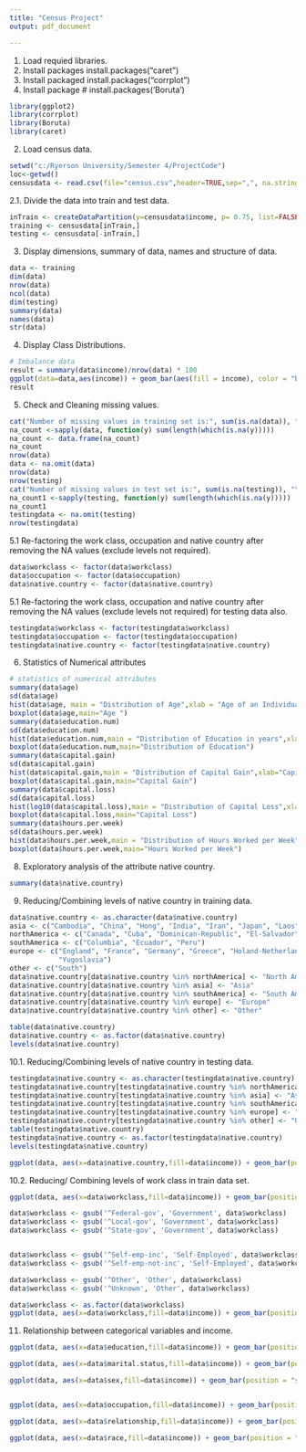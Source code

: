 ```yaml
---
title: "Census Project"
output: pdf_document

---
```

1. Load requied libraries.
2. Install packages install.packages("caret")
3. Install packaged install.packages("corrplot")
4. Install package # install.packages('Boruta')


```r
library(ggplot2)
library(corrplot)
library(Boruta)
library(caret)
```


2. Load census data.
```r

setwd("c:/Ryerson University/Semester 4/ProjectCode")
loc<-getwd()
censusdata <- read.csv(file="census.csv",header=TRUE,sep=",", na.string = "?")

```



2.1. Divide the data into train and test data. 
```r
inTrain <- createDataPartition(y=censusdata$income, p= 0.75, list=FALSE)
training <- censusdata[inTrain,]
testing <- censusdata[-inTrain,]
```


3. Display dimensions, summary of data, names and structure of data.

```r
data <- training
dim(data)
nrow(data)
ncol(data)
dim(testing)
summary(data)
names(data)
str(data)
```


4. Display Class Distributions.
```r
# Imbalance data 
result = summary(data$income)/nrow(data) * 100
ggplot(data=data,aes(income)) + geom_bar(aes(fill = income), color = "black")
result 
```


5. Check and Cleaning missing values.

```r
cat("Number of missing values in training set is:", sum(is.na(data)), "\n")
na_count <-sapply(data, function(y) sum(length(which(is.na(y)))))
na_count <- data.frame(na_count)
na_count
nrow(data)
data <- na.omit(data)
nrow(data)
nrow(testing)
cat("Number of missing values in test set is:", sum(is.na(testing)), "\n")
na_count1 <-sapply(testing, function(y) sum(length(which(is.na(y)))))
na_count1
testingdata <- na.omit(testing)
nrow(testingdata)

```
5.1 Re-factoring the work class, occupation and native country after removing the NA values (exclude levels not required).

```r

data$workclass <- factor(data$workclass)
data$occupation <- factor(data$occupation)
data$native.country <- factor(data$native.country)
```

5.1 Re-factoring the work class, occupation and native country after removing the NA values (exclude levels not required) for testing data also.
```r

testingdata$workclass <- factor(testingdata$workclass)
testingdata$occupation <- factor(testingdata$occupation)
testingdata$native.country <- factor(testingdata$native.country)
```



6. Statistics of Numerical attributes

```r
# statistics of numerical attributes
summary(data$age)
sd(data$age)
hist(data$age, main = "Distribution of Age",xlab = "Age of an Individual" ,col = c("blue","red","gray","green"))
boxplot(data$age,main="Age ")
summary(data$education.num)
sd(data$education.num)
hist(data$education.num,main = "Distribution of Education in years",xlab="Education in Years (yrs)",col = c("blue","red","gray","green"))
boxplot(data$education.num,main="Distribution of Education")
summary(data$capital.gain)
sd(data$capital.gain)
hist(data$capital.gain,main = "Distribution of Capital Gain",xlab="Capital Gain",col = c("blue","red","gray","green"))
boxplot(data$capital.gain,main="Capital Gain")
summary(data$capital.loss)
sd(data$capital.loss)
hist(log10(data$capital.loss),main = "Distribution of Capital Loss",xlab="Capital Loss",col = c("blue","red","gray","green"))
boxplot(data$capital.loss,main="Capital Loss")
summary(data$hours.per.week)
sd(data$hours.per.week)
hist(data$hours.per.week,main = "Distribution of Hours Worked per Week",xlab="Hours worked per week",col = c("blue","red","gray","green"))
boxplot(data$hours.per.week,main="Hours Worked per Week")

```

8. Exploratory analysis of the attribute native country.

```r
summary(data$native.country)

```

9. Reducing/Combining  levels of native country in training data.

```r
data$native.country <- as.character(data$native.country)
asia <- c("Cambodia", "China", "Hong", "India", "Iran", "Japan", "Laos","Philippines", "Taiwan", "Thailand", "Vietnam")
northAmerica <- c("Canada", "Cuba", "Dominican-Republic", "El-Salvador", "Guatemala","Haiti", "Honduras", "Jamaica", "Mexico", "Nicaragua","Outlying-US(Guam-USVI-etc)", "Puerto-Rico", "Trinadad&Tobago","United-States")
southAmerica <- c("Columbia", "Ecuador", "Peru")
europe <- c("England", "France", "Germany", "Greece", "Holand-Netherlands","Hungary", "Ireland", "Italy", "Poland", "Portugal", "Scotland",
            "Yugoslavia")
other <- c("South")
data$native.country[data$native.country %in% northAmerica] <- "North America"
data$native.country[data$native.country %in% asia] <- "Asia"
data$native.country[data$native.country %in% southAmerica] <- "South America"
data$native.country[data$native.country %in% europe] <- "Europe"
data$native.country[data$native.country %in% other] <- "Other"

table(data$native.country)
data$native.country <- as.factor(data$native.country)
levels(data$native.country)
```
10.1. Reducing/Combining  levels of native country in testing data.

```r
testingdata$native.country <- as.character(testingdata$native.country)
testingdata$native.country[testingdata$native.country %in% northAmerica] <- "North America"
testingdata$native.country[testingdata$native.country %in% asia] <- "Asia"
testingdata$native.country[testingdata$native.country %in% southAmerica] <- "South America"
testingdata$native.country[testingdata$native.country %in% europe] <- "Europe"
testingdata$native.country[testingdata$native.country %in% other] <- "Other"
table(testingdata$native.country)
testingdata$native.country <- as.factor(testingdata$native.country)
levels(testingdata$native.country)

ggplot(data, aes(x=data$native.country,fill=data$income)) + geom_bar(position = "stack", color = "black") + theme(axis.text.x=element_text(angle = 70 , hjust= 1, size=7))
```


10.2. Reducing/ Combining levels of work class in train data set.

```r
ggplot(data, aes(x=data$workclass,fill=data$income)) + geom_bar(position = "stack", color = "black") + ggtitle('Income Level Versus Education')+ theme(axis.text.x=element_text(angle = 70 , hjust= 1, size=7)) 

data$workclass <- gsub('^Federal-gov', 'Government', data$workclass)
data$workclass <- gsub('^Local-gov', 'Government', data$workclass)
data$workclass <- gsub('^State-gov', 'Government', data$workclass) 


data$workclass <- gsub('^Self-emp-inc', 'Self-Employed', data$workclass)
data$workclass <- gsub('^Self-emp-not-inc', 'Self-Employed', data$workclass)

data$workclass <- gsub('^Other', 'Other', data$workclass)
data$workclass <- gsub('^Unknown', 'Other', data$workclass)

data$workclass <- as.factor(data$workclass)
ggplot(data, aes(x=data$workclass,fill=data$income)) + geom_bar(position = "stack", color = "black") + ggtitle('Income Level Versus Education')+ theme(axis.text.x=element_text(angle = 70 , hjust= 1, size=7)) 

```



11. Relationship between categorical variables and income.
```r

ggplot(data, aes(x=data$education,fill=data$income)) + geom_bar(position = "stack", color = "black") + theme(axis.text.x=element_text(angle = 70 , hjust= 1, size=7))

ggplot(data, aes(x=data$marital.status,fill=data$income)) + geom_bar(position = "stack", color = "black") + theme(axis.text.x=element_text(angle = 70 , hjust= 1, size=7))

ggplot(data, aes(x=data$sex,fill=data$income)) + geom_bar(position = "stack", color = "black") + theme(axis.text.x=element_text(angle = 70 , hjust= 1, size=7))


ggplot(data, aes(x=data$occupation,fill=data$income)) + geom_bar(position = "stack", color = "black") + theme(axis.text.x=element_text(angle = 70 , hjust= 1, size=7))

ggplot(data, aes(x=data$relationship,fill=data$income)) + geom_bar(position = "stack", color = "black") + theme(axis.text.x=element_text(angle = 70 , hjust= 1, size=7))

ggplot(data, aes(x=data$race,fill=data$income)) + geom_bar(position = "stack", color = "black") + theme(axis.text.x=element_text(angle = 70 , hjust= 1, size=7))

```





